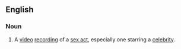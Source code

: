 {{also|sextape|sex-tape}}
==English==
{{wikipedia|Sex tape (disambiguation)}}

===Noun===
{{en-noun|head=[[sex]] [[tape]]}}

# A [[video]] [[recording]] of a [[sex act]], especially one starring a [[celebrity]].